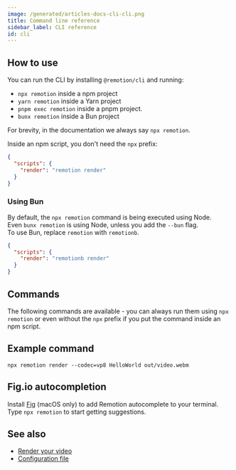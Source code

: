 ```yaml
---
image: /generated/articles-docs-cli-cli.png
title: Command line reference
sidebar_label: CLI reference
id: cli
---
```



## How to use

You can run the CLI by installing `@remotion/cli` and running:

- `npx remotion` inside a npm project
- `yarn remotion` inside a Yarn project
- `pnpm exec remotion` inside a pnpm project.
- `bunx remotion` inside a Bun project

For brevity, in the documentation we always say `npx remotion`.

Inside an npm script, you don't need the `npx` prefix:

```json title="package.json"
{
  "scripts": {
    "render": "remotion render"
  }
}
```

### Using Bun<AvailableFrom v="4.0.118" />

By default, the `npx remotion` command is being executed using Node.  
Even `bunx remotion` is using Node, unless you add the `--bun` flag.  
To use Bun, replace `remotion` with `remotionb`.

```json title="package.json"
{
  "scripts": {
    "render": "remotionb render"
  }
}
```

## Commands

The following commands are available - you can always run them using `npx remotion` or even without the `npx` prefix if you put the command inside an npm script.

<TableOfContents />

## Example command

```
npx remotion render --codec=vp8 HelloWorld out/video.webm
```

## Fig.io autocompletion

Install [Fig](https://fig.io) (macOS only) to add Remotion autocomplete to your terminal.  
Type `npx remotion` to start getting suggestions.

## See also

- [Render your video](/docs/render)
- [Configuration file](/docs/config)
